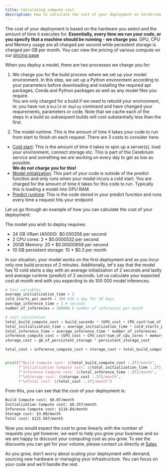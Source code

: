 ```yaml
---
title: Calculating compute cost
description: How to calculate the cost of your deployment on Cerebrium
---
```


The cost of your deployment is based on the hardware you select and the amount of time it executes for. <b>Essentially, every time we run your code, or you specify that a
machine should be running - we charge you</b>. GPU, CPU and Memory usage are all charged per second while persistent storage is charged per GB per month. You can
view the pricing of various compute on our [pricing page](https://www.cerebrium.ai/pricing)

When you deploy a model, there are two processes we charge you for:

1. We charge you for the build process where we set up your model environment. In this step, we set up a Python environment according to your parameters before downloading and installing the required apt packages, Conda and Python packages as well as any model files you require.  
   You are only charged for a build if we need to rebuild your environment, ie: you have run a `build` or `deploy` command and have changed your requirements, parameters or code. Note that we cache each of the steps in a build so subsequent builds will cost substantially less than the first.  

2. The model runtime. This is the amount of time it takes your code to run from start to finish on each request. There are 3 costs to consider here:

- <u>Cold start</u>: This is the amount of time it takes to spin up a server(s),
  load your environment, connect storage etc. This is part of the Cerebrium
  service and something we are working on every day to get as low as possible.  
  <b>We do not charge you for this!</b>
- <u>Model initialization</u>: This part of your code is outside of the predict
  function and only runs when your model incurs a cold start. You are charged
  for the amount of time it takes for this code to run. Typically this is
  loading a model into GPU RAM.
- <u>Predict runtime</u>: This is the code stored in your predict function and
  runs every time a request hits your endpoint

Let us go through an example of how you can calculate the cost of your deployment:

The model you wish to deploy requires:

- 24 GB VRam (A5000): $0.000356 per second
- 2 CPU cores: 2 \* $0.0000532 per second
- 20GB Memory: 20 \* $0.00000659 per second
- 10 GB persistent storage: 10 \* $0.3 per month

In our situation, your model works on the first deployment and so you incur only one build process of 2 minutes. Additionally, let's say that the model has 10 cold starts a day with an average initialization of 2 seconds and lastly and average runtime (predict) of 2 seconds. Let us calculate your
expected cost at month end with you expecting to do 100 000 model inferences.

```python
# Your variables
average_initialization_time = 2
cold_starts_per_month = 300 #10 a day for 30 days
average_inference_time = 2 # seconds
number_of_inferences = 100000 # number of inferences per month

# cost calculation
total_build_compute_cost = build_seconds * (GPU_cost + CPU_cost*num_of_cpu_cores + memory_cost*gb_of_RAM )
total_initialization_time = average_initialization_time * cold_starts_per_month
total_inference_time = average_inference_time * number_of_inferences
inference_compute_cost = (GPU_cost + CPU_cost*num_of_cpu_cores + memory_cost*gb_of_RAM ) * total_inference_time
storage_cost = gb_of_persistent_storage * persistant_storage_cost

total_cost = inference_compute_cost + storage_cost + total_build_compute_cost + total_initialization_time


print(f"Build Compute cost: ${total_build_compute_cost :.2f}/month",
      f"Initialization Compute cost: ${total_initialization_time :.2f}/month",
      f"Inference Compute cost: ${total_inference_time :.2f}/month",
      f"\nStorage cost: ${storage_cost :.2f}/month",
      f"\nTotal cost: ${total_cost :.2f}/month")
```

From this, you can see that the cost of your deployment is:

```bash
Build Compute cost: $0.07/month
Initialization Compute cost: $0.357/month
Inference Compute cost: $118.84/month
Storage cost: $3.00/month
Total cost: $121.567/month
```

Now you would expect the cost to grow linearly with the number of requests you get however, we want to help you grow your business and so we are happy to discount your computing cost as you grow.
To see the discounts you can get for your volume, please contact us directly at [Sales](mailto:sales@cerebrium.ai)

As you grow, don't worry about scaling your deployment with demand, sourcing new hardware or managing your infrastructure. You can focus on your code and we'll handle the rest.
